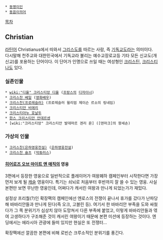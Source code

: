  * [[동명이인]]
 * [[동음이의어]]

[[목차]]

== Christian ==
[[라틴어]] Christianus에서 따와서 [[그리스도]]를 따르는 사람, 즉 [[기독교]]도라는 의미이다. 다시말해 천주교와 대한민국에서 기독교라 불리는 예수교장로교등 기타 모든 신교도(개신교)를 포용하는 단어이다.
이 단어가 인명으로 쓰일 때는 여성형인 [[크리스틴]], [[크리스티나]]도 있다.


=== 실존인물 ===
 * [[wiki:"디올" 크리스티앙 디올]] ([[프랑스]]의 [[디자이너]])
 * [[크리스찬 베일]] ([[영화배우]])
 * [[크리스찬(프로레슬러)]] (프로레슬러 윌리엄 제이슨 르소의 링네임)
 * [[크리스티안 비에리]]
 * [[크리스티아누 호날두]]
 * [[한스 크리스티안 안데르센]]
 * [wiki:"크리스티앙" 크리스티안 발데마르 겐리 욘] ([덴마크]의 왕세손)

=== 가상의 인물 ===
 * [[크리스찬(은하영웅전설)]] ([[은하영웅전설]])
 * [[크리스찬 슐츠]] ([[악튜러스]])
 
==== [[히어로즈 오브 마이트 앤 매직]]의 영웅 ====
3편에서 등장한 영웅으로 일반적으로 플레이어가 여왕폐하 캠페인부터 시작한다면 가장 먼저 보게 될  [[캐슬]] 영웅이다. 특기는 쇠뇌로 처음부터 후반까지 잘 쓸 수 있는 영웅. 사실 본편만 보면 무난한 영웅인데, 어쩌다가 캐서린 여왕과 만나게 되었는가가 재밌다.

설정상 프리퀄(?)인 확장팩의 캠페인에선 엔로스의 전쟁이 끝나서 휴가를 갔다가 난파당해 바바리안들과 만나게 된다(즉 오크, 고블린 등). 여기서 한 바바리안 부족을 도와 싸웠다가 그 쪽 분위기가 심상치 않아 도망쳐서 다른 부족에 붙었고, 이렇게 바바리안들과 엮여 고생하다가 구조해준 것이 캐서린 여왕이기 때문에 본편 미션에 등장하는 것이다. 엔딩에서는 에라시아 관광에 들떠 있지만 현실은 또 전쟁터...

확장팩에선 깔끔한 본편에 비해 로빈슨 크루소적인 분위기를 풍긴다.
